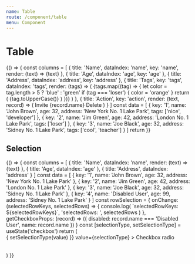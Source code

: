 ```yaml
---
name: Table
route: /component/table
menu: Component
---
```



# Table

<Playground>
  {() => {
    const columns = [
      {
        title: 'Name',
        dataIndex: 'name',
        key: 'name',
        render: (text) => <a>{text}</a>
      },
      {
        title: 'Age',
        dataIndex: 'age',
        key: 'age'
      },
      {
        title: 'Address',
        dataIndex: 'address',
        key: 'address'
      },
      {
        title: 'Tags',
        key: 'tags',
        dataIndex: 'tags',
        render: (tags) => (
          <React.Fragment>
            {tags.map((tag) => {
              let color = tag.length > 5 ? 'blue' : 'green'
              if (tag === 'loser') {
                color = 'orange'
              }
              return (
                <Tag color={color} key={tag}>
                  {tag.toUpperCase()}
                </Tag>
              )
            })}
          </React.Fragment>
        )
      },
      {
        title: 'Action',
        key: 'action',
        render: (text, record) => (
          <Space>
            <a>Invite {record.name}</a>
            <a>Delete</a>
          </Space>
        )
      }
    ]
    const data = [
      {
        key: '1',
        name: 'John Brown',
        age: 32,
        address: 'New York No. 1 Lake Park',
        tags: ['nice', 'developer']
      },
      {
        key: '2',
        name: 'Jim Green',
        age: 42,
        address: 'London No. 1 Lake Park',
        tags: ['loser']
      },
      {
        key: '3',
        name: 'Joe Black',
        age: 32,
        address: 'Sidney No. 1 Lake Park',
        tags: ['cool', 'teacher']
      }
    ]
    return <Table columns={columns} dataSource={data} />
  }}
</Playground>

## Selection

<Playground>
  {() => {
    const columns = [
      {
        title: 'Name',
        dataIndex: 'name',
        render: (text) => <a>{text}</a>
      },
      {
        title: 'Age',
        dataIndex: 'age'
      },
      {
        title: 'Address',
        dataIndex: 'address'
      }
    ]
    const data = [
      {
        key: '1',
        name: 'John Brown',
        age: 32,
        address: 'New York No. 1 Lake Park'
      },
      {
        key: '2',
        name: 'Jim Green',
        age: 42,
        address: 'London No. 1 Lake Park'
      },
      {
        key: '3',
        name: 'Joe Black',
        age: 32,
        address: 'Sidney No. 1 Lake Park'
      },
      {
        key: '4',
        name: 'Disabled User',
        age: 99,
        address: 'Sidney No. 1 Lake Park'
      }
    ]
    const rowSelection = {
      onChange: (selectedRowKeys, selectedRows) => {
        console.log(
          `selectedRowKeys: ${selectedRowKeys}`,
          'selectedRows: ',
          selectedRows
        )
      },
      getCheckboxProps: (record) => ({
        disabled: record.name === 'Disabled User',
        name: record.name
      })
    }
    const [selectionType, setSelectionType] = useState('checkbox')
    return (
      <div>
        <Radio.Group
          onChange={({ target: { value } }) => {
            setSelectionType(value)
          }}
          value={selectionType}
        >
          <Radio value='checkbox'>Checkbox</Radio>
          <Radio value='radio'>radio</Radio>
        </Radio.Group>
        <Divider />
        <Table
          rowSelection={{
            type: selectionType,
            ...rowSelection
          }}
          columns={columns}
          dataSource={data}
        />
      </div>
    )
  }}
</Playground>
